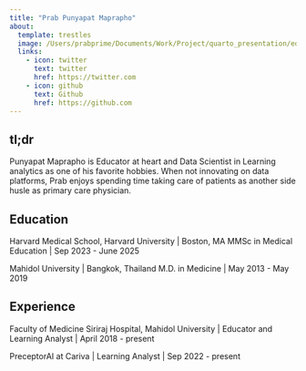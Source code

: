 ```yaml
---
title: "Prab Punyapat Maprapho"
about:
  template: trestles
  image: /Users/prabprime/Documents/Work/Project/quarto_presentation/education/_about/IMG_9039Jn.jpg
  links:
    - icon: twitter
      text: twitter
      href: https://twitter.com
    - icon: github
      text: Github
      href: https://github.com
---
```


## tl;dr
Punyapat Maprapho is Educator at heart and Data Scientist in Learning analytics as one of his favorite hobbies. When not innovating on data platforms, Prab enjoys spending time taking care of patients as another side husle as primary care physician.

## Education

Harvard Medical School, Harvard University | Boston, MA
MMSc in Medical Education | Sep 2023 - June 2025

Mahidol University | Bangkok, Thailand
M.D. in Medicine | May 2013 - May 2019

## Experience

Faculty of Medicine Siriraj Hospital, Mahidol University | Educator and Learning Analyst | April 2018 - present

PreceptorAI at Cariva | Learning Analyst | Sep 2022 - present